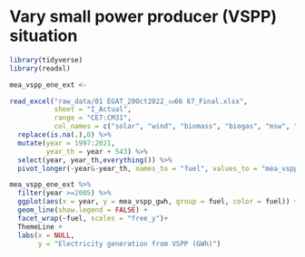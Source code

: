 # Vary small power producer (VSPP) situation

```r
library(tidyverse)
library(readxl)
```

```r
mea_vspp_ene_ext <-

read_excel("raw_data/01 EGAT_20Oct2022_งบ66 67_Final.xlsx",
           sheet = "I_Actual",
           range = "CE7:CM31",
           col_names = c("solar", "wind", "biomass", "biogas", "msw", "hydro", "enecrop", "cogen", "tot_vspp_gwh")) %>% 
  replace(is.na(.),0) %>% 
  mutate(year = 1997:2021,
         year_th = year + 543) %>% 
  select(year, year_th,everything()) %>%
  pivot_longer(-year&-year_th, names_to = "fuel", values_to = "mea_vspp_gwh")
```

```r
mea_vspp_ene_ext %>% 
  filter(year >=2005) %>% 
  ggplot(aes(x = year, y = mea_vspp_gwh, group = fuel, color = fuel)) +
  geom_line(show.legend = FALSE) +
  facet_wrap(~fuel, scales = "free_y")+
  ThemeLine +
  labs(x = NULL,
       y = "Electricity generation from VSPP (GWh)")
```

